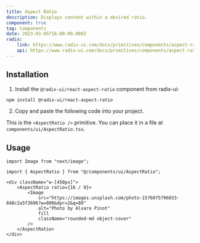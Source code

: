 ```yaml
---
title: Aspect Ratio
description: Displays content within a desired ratio.
component: true
tag: Components
date: 2023-03-05T16:00:00.000Z
radix:
    link: https://www.radix-ui.com/docs/primitives/components/aspect-ratio
    api: https://www.radix-ui.com/docs/primitives/components/aspect-ratio#api-reference
---
```


<ComponentExample src="src/components/examples/AspectRatioDemo.tsx">
    <AspectRatioDemo />
</ComponentExample>

## Installation

1. Install the `@radix-ui/react-aspect-ratio` component from radix-ui:

```bash
npm install @radix-ui/react-aspect-ratio
```

2. Copy and paste the following code into your project.

<ComponentSource src="src/components/ui/AspectRatio.tsx" />

<Alert variant="outline">

This is the `<AspectRatio />` primitive. You can place it in a file at `components/ui/AspectRatio.tsx`.

</Alert>

## Usage

```tsx
import Image from "next/image";

import { AspectRatio } from "@/components/ui/AspectRatio";
```

```tsx
<div className="w-[450px]">
    <AspectRatio ratio={16 / 9}>
        <Image
            src="https://images.unsplash.com/photo-1576075796033-848c2a5f3696?w=800&dpr=2&q=80"
            alt="Photo by Alvaro Pinot"
            fill
            className="rounded-md object-cover"
        />
    </AspectRatio>
</div>
```
